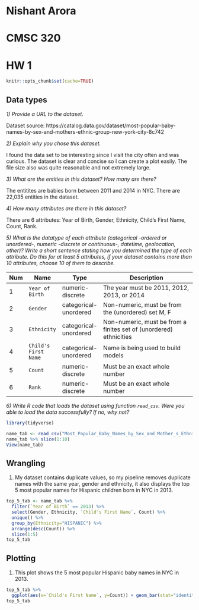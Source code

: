 # Nishant Arora
# CMSC 320
# HW 1

```r
knitr::opts_chunk$set(cache=TRUE)
```

## Data types

_1) Provide a URL to the dataset._

Dataset source: https://catalog.data.gov/dataset/most-popular-baby-names-by-sex-and-mothers-ethnic-group-new-york-city-8c742


_2) Explain why you chose this dataset._ 

I found the data set to be interesting since I visit the city often and was curious. The dataset is clear and concise so I can create a plot easily. The file size also was quite reasonable and not extremely large.


_3) What are the entities in this dataset? How many are there?_

The entitites are babies born between 2011 and 2014 in NYC. There are 22,035 entities in the dataset. 

_4) How many attributes are there in this dataset?_

There are 6 attributes: Year of Birth, Gender, Ethnicity, Child's First Name, Count, Rank.


_5) What is the datatype of each attribute (categorical -ordered or unordered-, numeric -discrete or continuous-, datetime, geolocation, other)? Write a short sentence stating how you determined the type of each attribute. Do this for at least 5 attributes, if your dataset contains more than 10 attributes, choose 10 of them to describe._

| Num |         Name         |          Type         |                            Description                             |
|-----|----------------------|-----------------------|--------------------------------------------------------------------|
|  1  |    `Year of Birth`   |    numeric-discrete   |             The year must be 2011, 2012, 2013, or 2014             |
|  2  |       `Gender`       | categorical-unordered |          Non-numeric, must be from the (unordered) set M, F        |
|  3  |      `Ethnicity`     | categorical-unordered | Non-numeric, must be from a finites set of (unordered) ethnicities |
|  4  | `Child's First Name` | categorical-unordered |                  Name is being used to build models                |
|  5  |       `Count`        |    numeric-discrete   |                    Must be an exact whole number                   |
|  6  |        `Rank`        |    numeric-discrete   |                    Must be an exact whole number                   |


_6) Write R code that loads the dataset using function `read_csv`. Were you able to load the data successfully? If no, why not?_

```r
library(tidyverse)

name_tab <- read_csv("Most_Popular_Baby_Names_by_Sex_and_Mother_s_Ethnic_Group__New_York_City.csv")
name_tab %>% slice(1:10)
View(name_tab)
```

## Wrangling

1) My dataset contains duplicate values, so my pipeline removes duplicate names with the same year, gender and ethnicity, it also displays the top 5 most popular names for Hispanic children born in NYC in 2013.


```r
top_5_tab <- name_tab %>%
  filter(`Year of Birth` == 2013) %>%
  select(Gender, Ethnicity, `Child's First Name`, Count) %>%
  unique() %>%
  group_by(Ethnicity="HISPANIC") %>%
  arrange(desc(Count)) %>%
  slice(1:5)
top_5_tab
```

## Plotting

1) This plot shows the 5 most popular Hispanic baby names in NYC in 2013.

```r
top_5_tab %>%
  ggplot(aes(x=`Child's First Name`, y=Count)) + geom_bar(stat="identity") 
top_5_tab
```